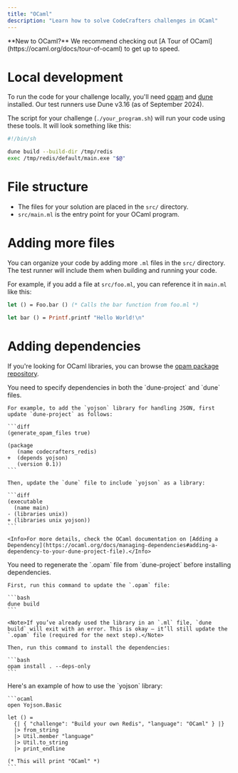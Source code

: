 ```yaml
---
title: "OCaml"
description: "Learn how to solve CodeCrafters challenges in OCaml"
---
```


<Note>
  **New to OCaml?** We recommend checking out [A Tour of
  OCaml](https://ocaml.org/docs/tour-of-ocaml) to get up to speed.
</Note>

# Local development

To run the code for your challenge locally, you'll need [opam](https://opam.ocaml.org/) and [dune](https://dune.build/install) installed. Our test runners use Dune v3.16 (as of September 2024).

The script for your challenge (`./your_program.sh`) will run your code using these tools. It will look something like this:

```sh
#!/bin/sh

dune build --build-dir /tmp/redis
exec /tmp/redis/default/main.exe "$@"
```

# File structure

- The files for your solution are placed in the `src/` directory.
- `src/main.ml` is the entry point for your OCaml program.

# Adding more files

You can organize your code by adding more `.ml` files in the `src/` directory. The test runner will include them when building and running your code.

For example, if you add a file at `src/foo.ml`, you can reference it in `main.ml` like this:

<CodeGroup>

```ocaml src/main.ml
let () = Foo.bar () (* Calls the bar function from foo.ml *)
```

```ocaml src/foo.ml
let bar () = Printf.printf "Hello World!\n"
```

</CodeGroup>

# Adding dependencies

If you're looking for OCaml libraries, you can browse the [opam package repository](https://opam.ocaml.org/packages/).

<Steps>
  <Step title="Specify dependencies">
    You need to specify dependencies in both the `dune-project` and `dune` files.

    For example, to add the `yojson` library for handling JSON, first update `dune-project` as follows:

    ```diff
    (generate_opam_files true)

    (package
       (name codecrafters_redis)
    +  (depends yojson)
       (version 0.1))
    ```

    Then, update the `dune` file to include `yojson` as a library:

    ```diff
    (executable
      (name main)
    - (libraries unix))
    + (libraries unix yojson))
    ```

    <Info>For more details, check the OCaml documentation on [Adding a Dependency](https://ocaml.org/docs/managing-dependencies#adding-a-dependency-to-your-dune-project-file).</Info>

  </Step>
  
  <Step title="Install dependencies">
    You need to regenerate the `.opam` file from `dune-project` before installing dependencies.

    First, run this command to update the `.opam` file:

    ```bash
    dune build
    ```

    <Note>If you’ve already used the library in an `.ml` file, `dune build` will exit with an error. This is okay — it’ll still update the `.opam` file (required for the next step).</Note>

    Then, run this command to install the dependencies:

    ```bash
    opam install . --deps-only
    ```

  </Step>

  <Step title="Use dependencies">
    Here's an example of how to use the `yojson` library:

    ```ocaml
    open Yojson.Basic

    let () =
      {| { "challenge": "Build your own Redis", "language": "OCaml" } |}
      |> from_string
      |> Util.member "language"
      |> Util.to_string
      |> print_endline

    (* This will print "OCaml" *)
    ```

  </Step>
</Steps>
